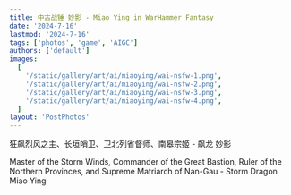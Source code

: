 ```yaml
---
title: 中古战锤 妙影 - Miao Ying in WarHammer Fantasy
date: '2024-7-16'
lastmod: '2024-7-16'
tags: ['photos', 'game', 'AIGC']
authors: ['default']
images:
  [
    '/static/gallery/art/ai/miaoying/wai-nsfw-1.png',
    '/static/gallery/art/ai/miaoying/wai-nsfw-2.png',
    '/static/gallery/art/ai/miaoying/wai-nsfw-3.png',
    '/static/gallery/art/ai/miaoying/wai-nsfw-4.png',
  ]
layout: 'PostPhotos'
---
```


狂飙烈风之主、长垣哨卫、卫北列省督师、南皋宗姬 - 飙龙 妙影

Master of the Storm Winds, Commander of the Great Bastion, Ruler of the Northern Provinces, and Supreme Matriarch of Nan-Gau - Storm Dragon Miao Ying
